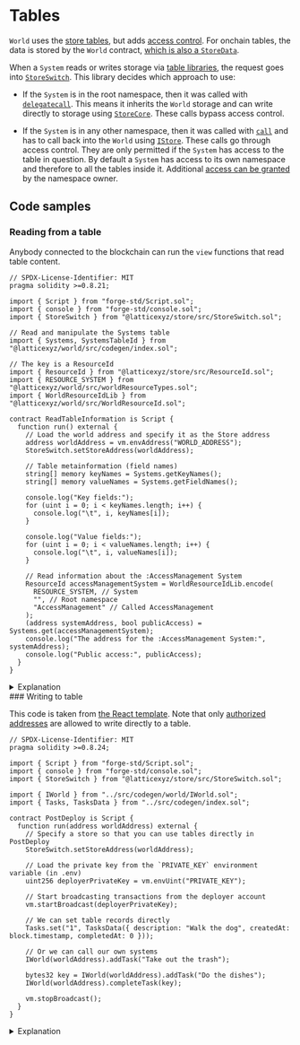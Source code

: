 
# Tables

`World` uses the [store tables](/store/tables), but adds [access control](/world/namespaces-access-control).
For onchain tables, the data is stored by the `World` contract, [which is also a `StoreData`](https://github.com/latticexyz/mud/blob/main/packages/world/src/World.sol#L43).

When a `System` reads or writes storage via [table libraries](/store/table-libraries), the request goes into [`StoreSwitch`](https://github.com/latticexyz/mud/blob/main/packages/store/src/StoreSwitch.sol). This library decides which approach to use:

- If the `System` is in the root namespace, then it was called with [`delegatecall`](https://docs.soliditylang.org/en/v0.8.22/introduction-to-smart-contracts.html#delegatecall-and-libraries).
  This means it inherits the `World` storage and can write directly to storage using [`StoreCore`](https://github.com/latticexyz/mud/blob/main/packages/store/src/StoreCore.sol).
  These calls bypass access control.

- If the `System` is in any other namespace, then it was called with [`call`](https://docs.soliditylang.org/en/v0.8.22/introduction-to-smart-contracts.html#message-calls) and has to call back into the `World` using [`IStore`](https://github.com/latticexyz/mud/blob/main/packages/store/src/IStore.sol).
  These calls go through access control.
  They are only permitted if the `System` has access to the table in question.
  By default a `System` has access to its own namespace and therefore to all the tables inside it.
  Additional [access can be granted](./namespaces-access-control) by the namespace owner.

<Illustration />

<TableImmutable />

## Code samples

### Reading from a table

Anybody connected to the blockchain can run the `view` functions that read table content.

<CollapseCode>

```solidity filename="ReadTableInformation.s.sol" copy showLineNumbers {6,8-14,22-24,36-42}
// SPDX-License-Identifier: MIT
pragma solidity >=0.8.21;

import { Script } from "forge-std/Script.sol";
import { console } from "forge-std/console.sol";
import { StoreSwitch } from "@latticexyz/store/src/StoreSwitch.sol";

// Read and manipulate the Systems table
import { Systems, SystemsTableId } from "@latticexyz/world/src/codegen/index.sol";

// The key is a ResourceId
import { ResourceId } from "@latticexyz/store/src/ResourceId.sol";
import { RESOURCE_SYSTEM } from "@latticexyz/world/src/worldResourceTypes.sol";
import { WorldResourceIdLib } from "@latticexyz/world/src/WorldResourceId.sol";

contract ReadTableInformation is Script {
  function run() external {
    // Load the world address and specify it as the Store address
    address worldAddress = vm.envAddress("WORLD_ADDRESS");
    StoreSwitch.setStoreAddress(worldAddress);

    // Table metainformation (field names)
    string[] memory keyNames = Systems.getKeyNames();
    string[] memory valueNames = Systems.getFieldNames();

    console.log("Key fields:");
    for (uint i = 0; i < keyNames.length; i++) {
      console.log("\t", i, keyNames[i]);
    }

    console.log("Value fields:");
    for (uint i = 0; i < valueNames.length; i++) {
      console.log("\t", i, valueNames[i]);
    }

    // Read information about the :AccessManagement System
    ResourceId accessManagementSystem = WorldResourceIdLib.encode(
      RESOURCE_SYSTEM, // System
      "", // Root namespace
      "AccessManagement" // Called AccessManagement
    );
    (address systemAddress, bool publicAccess) = Systems.get(accessManagementSystem);
    console.log("The address for the :AccessManagement System:", systemAddress);
    console.log("Public access:", publicAccess);
  }
}
```

</CollapseCode>

<details>

<summary>Explanation</summary>

```solidity
import { StoreSwitch } from "@latticexyz/store/src/StoreSwitch.sol";
```

We need [the `StoreSwitch` library](https://github.com/latticexyz/mud/blob/main/packages/store/src/StoreSwitch.sol) library to specify the address of the `World` with the data.

```solidity
// Read and manipulate the Systems table
import { Systems, SystemsTableId } from "@latticexyz/world/src/codegen/index.sol";
```

It is easiest if we import the definitions of the table that were generated using [`mud tablegen`](./cli/tablegen).

```solidity
// The key is a ResourceId
import { ResourceId } from "@latticexyz/store/src/ResourceId.sol";
import { RESOURCE_SYSTEM } from "@latticexyz/world/src/worldResourceTypes.sol";
import { WorldResourceIdLib } from "@latticexyz/world/src/WorldResourceId.sol";
```

The key of the `store:Tables` table is the resource ID for the various tables.
To read the information of a specific table later we need to create the appropriate resource ID.

```solidity

contract ReadTableInformation is Script {
  function run() external {

    // Load the world address and specify it as the Store address
    address worldAddress = vm.envAddress("WORLD_ADDRESS");
    StoreSwitch.setStoreAddress(worldAddress);
```

[`StoreSwitch.setStoreAddress`](https://github.com/latticexyz/mud/blob/main/packages/store/src/StoreSwitch.sol#L58-L65) is the function we call to specify the `World`'s address.

```solidity
    // Table metainformation (field names)
    string[] memory keyNames = Systems.getKeyNames();
    string[] memory valueNames = Systems.getFieldNames();
```

These functions give us the names of the key fields and value field.

```solidity
    // Read information about the :AccessManagement System
    ResourceId accessManagementSystem = WorldResourceIdLib.encode(
      RESOURCE_SYSTEM,     // System
      "",                  // Root namespace
      "AccessManagement"   // Called AccessManagement
    );
```

Here we create the resource ID for the table whose information we want.

```solidity
    (address systemAddress, bool publicAccess) = Systems.get(accessManagementSystem);
```

And actually read the information.

</details>
### Writing to table

This code is taken from [the React template](https://github.com/latticexyz/mud/tree/main/templates/react).
Note that only [authorized addresses](/world/namespaces-access-control#access) are allowed to write directly to a table.

<CollapseCode>

```solidity filename="PostDeploy.s.sol" copy showLineNumbers {6,9,13-14,19-23,31}
// SPDX-License-Identifier: MIT
pragma solidity >=0.8.24;

import { Script } from "forge-std/Script.sol";
import { console } from "forge-std/console.sol";
import { StoreSwitch } from "@latticexyz/store/src/StoreSwitch.sol";

import { IWorld } from "../src/codegen/world/IWorld.sol";
import { Tasks, TasksData } from "../src/codegen/index.sol";

contract PostDeploy is Script {
  function run(address worldAddress) external {
    // Specify a store so that you can use tables directly in PostDeploy
    StoreSwitch.setStoreAddress(worldAddress);

    // Load the private key from the `PRIVATE_KEY` environment variable (in .env)
    uint256 deployerPrivateKey = vm.envUint("PRIVATE_KEY");

    // Start broadcasting transactions from the deployer account
    vm.startBroadcast(deployerPrivateKey);

    // We can set table records directly
    Tasks.set("1", TasksData({ description: "Walk the dog", createdAt: block.timestamp, completedAt: 0 }));

    // Or we can call our own systems
    IWorld(worldAddress).addTask("Take out the trash");

    bytes32 key = IWorld(worldAddress).addTask("Do the dishes");
    IWorld(worldAddress).completeTask(key);

    vm.stopBroadcast();
  }
}
```

</CollapseCode>

<details>

<summary>Explanation</summary>

```solidity
import { StoreSwitch } from "@latticexyz/store/src/StoreSwitch.sol";
```

We need [the `StoreSwitch` library](https://github.com/latticexyz/mud/blob/main/packages/store/src/StoreSwitch.sol) library to specify the address of the `World` with the data.

```solidity
import { Tasks, TasksData } from "../src/codegen/index.sol";
```

It is easiest if we import the definitions of the table that were generated using [`mud tablegen`](./cli/tablegen).

```solidity
contract PostDeploy is Script {
  function run(address worldAddress) external {
    // Specify a store so that you can use tables directly in PostDeploy
    StoreSwitch.setStoreAddress(worldAddress);
```

[`StoreSwitch.setStoreAddress`](https://github.com/latticexyz/mud/blob/main/packages/store/src/StoreSwitch.sol#L58-L65) is the function we call to specify the `World`'s address.

```solidity
    // Start broadcasting transactions from the deployer account
    vm.startBroadcast(deployerPrivateKey);
```

`.set` changes the state of the blockchain, so it requires an address.
This address is necessary for two reasons:

- To spend ETH for gas.
- To [check permissions](./namespaces-access-control#access).

```solidity

    // We can set table records directly
    Tasks.set("1", TasksData({ description: "Walk the dog", createdAt: block.timestamp, completedAt: 0 }));
```

Create a new `TasksData` and set that value with the key `"1"` (in hex the key is `0x310...0`).

```solidity
    vm.stopBroadcast();
  }
}
```

Stop broadcasting transactions as the authorized address.

</details>
